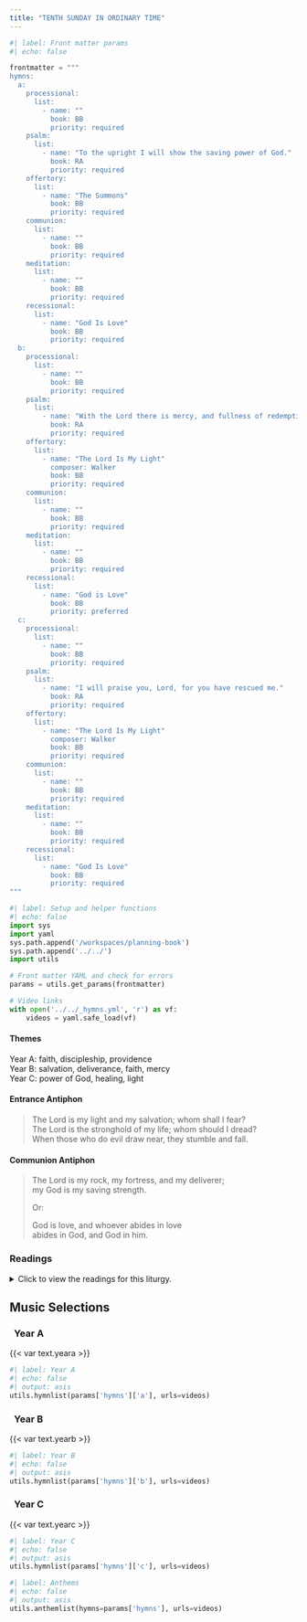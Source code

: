 ```yaml
---
title: "TENTH SUNDAY IN ORDINARY TIME"
---
```


```python
#| label: Front matter params
#| echo: false

frontmatter = """
hymns:
  a:
    processional:
      list:
        - name: ""
          book: BB
          priority: required
    psalm:
      list:
        - name: "To the upright I will show the saving power of God."
          book: RA
          priority: required
    offertory:
      list:
        - name: "The Summons"
          book: BB
          priority: required
    communion:
      list:
        - name: ""
          book: BB
          priority: required
    meditation:
      list:
        - name: ""
          book: BB
          priority: required
    recessional:
      list:
        - name: "God Is Love"
          book: BB
          priority: required
  b:
    processional:
      list:
        - name: ""
          book: BB
          priority: required
    psalm:
      list:
        - name: "With the Lord there is mercy, and fullness of redemption."
          book: RA
          priority: required
    offertory:
      list:
        - name: "The Lord Is My Light"
          composer: Walker
          book: BB
          priority: required
    communion:
      list:
        - name: ""
          book: BB
          priority: required
    meditation:
      list:
        - name: ""
          book: BB
          priority: required
    recessional:
      list:
        - name: "God is Love"
          book: BB
          priority: preferred
  c:
    processional:
      list:
        - name: ""
          book: BB
          priority: required
    psalm:
      list:
        - name: "I will praise you, Lord, for you have rescued me."
          book: RA
          priority: required
    offertory:
      list:
        - name: "The Lord Is My Light"
          composer: Walker
          book: BB
          priority: required
    communion:
      list:
        - name: ""
          book: BB
          priority: required
    meditation:
      list:
        - name: ""
          book: BB
          priority: required
    recessional:
      list:
        - name: "God Is Love"
          book: BB
          priority: required
"""
```

```python
#| label: Setup and helper functions
#| echo: false
import sys
import yaml
sys.path.append('/workspaces/planning-book')
sys.path.append('../../')
import utils

# Front matter YAML and check for errors
params = utils.get_params(frontmatter)

# Video links
with open('../../_hymns.yml', 'r') as vf:
    videos = yaml.safe_load(vf)
```

:::  {.red}
#### **Themes**
:::

[Year A:]{.red} faith, discipleship, providence  
[Year B:]{.red} salvation, deliverance, faith, mercy  
[Year C:]{.red} power of God, healing, light  

:::  {.red}
#### **Entrance Antiphon**
:::

> The Lord is my light and my salvation; whom shall I fear?  
> The Lord is the stronghold of my life; whom should I dread?  
> When those who do evil draw near, they stumble and fall.  

:::  {.red}
#### **Communion Antiphon**
:::

> The Lord is my rock, my fortress, and my deliverer;  
> my God is my saving strength.  
>  
> [Or:]{.red}  
>
> God is love, and whoever abides in love  
> abides in God, and God in him.  

:::: {.content-visible when-format="html"}
::: {.red}
### Readings
:::

<details>
  <summary>Click to view the readings for this liturgy.</summary>

::: {.titlered}
### &nbsp; Year A
:::

::: {.red}
#### First Reading [PASSAGE]{style="float:right" .small}
:::

Text  
&emsp; indented as needed

***

::: {.red}
#### Responsorial Psalm [PASSAGE]{style="float:right" .small}
:::

**[℟.]{.red}** **REFRAIN**  

Verse one,  
&emsp; indented as needed. **[℟.]{.red}**  

Verse two,  
&emsp; and so on as needed. **[℟.]{.red}**  

Verse three,  
&emsp; and so on as needed. **[℟.]{.red}**  

Verse four,  
&emsp; and so on as needed. **[℟.]{.red}**  

***

::: {.red}
#### Second Reading [PASSAGE]{style="float:right" .small}
:::

Text

***

::: {.red}
#### Gospel Acclamation [PASSAGE]{style="float:right" .small}
:::

**[℟.]{.red}** **Alleluia, alleluia.**  
Verse **[℟.]{.red}**

***

::: {.red}
#### Gospel [PASSAGE]{style="float:right" .small}
:::

Text

::: {.centered}
{{< var symbols.cross >}} &nbsp; {{< var symbols.cross >}} &nbsp; {{< var symbols.cross >}}
:::

::: {.titlered}
### &nbsp; Year B
:::

::: {.red}
#### First Reading [Genesis 3:9-15]{style="float:right" .small}
:::

After the man, Adam, had eaten of the tree,  
the LORD God called to the man and asked him, "Where are you?"  
He answered, "I heard you in the garden;  
but I was afraid, because I was naked,  
so I hid myself."  
Then he asked, "Who told you that you were naked?  
You have eaten, then,  
from the tree of which I had forbidden you to eat!"  
The man replied, "The woman whom you put here with me—  
she gave me fruit from the tree, and so I ate it."  
The LORD God then asked the woman,  
"Why did you do such a thing?"  
The woman answered, "The serpent tricked me into it, so I ate it."  

Then the LORD God said to the serpent:  
"Because you have done this, you shall be banned  
from all the animals  
and from all the wild creatures;  
on your belly shall you crawl,  
and dirt shall you eat  
all the days of your life.  
I will put enmity between you and the woman,  
and between your offspring and hers;  
he will strike at your head,  
while you strike at his heel."  

***

::: {.red}
#### Responsorial Psalm [Psalm 130:1-2, 3-4, 5-6, 7-8]{style="float:right" .small}
:::

**[℟.]{.red}** **With the Lord there is mercy, and fullness of redemption.**  

Out of the depths I cry to you, O LORD;  
LORD, hear my voice!  
Let your ears be attentive  
to my voice in supplication. **[℟.]{.red}**  

If you, O LORD, mark iniquities,  
LORD, who can stand?  
But with you is forgiveness,  
that you may be revered. **[℟.]{.red}**  

I trust in the LORD;  
my soul trusts in his word.  
More than sentinels wait for the dawn,  
let Israel wait for the LORD. **[℟.]{.red}**  

For with the LORD is kindness  
and with him is plenteous redemption  
and he will redeem Israel  
from all their iniquities. **[℟.]{.red}**  

***

::: {.red}
#### Second Reading [2 Corinthians 4:13—5:1]{style="float:right" .small}
:::

Brothers and sisters:  
Since we have the same spirit of faith,  
according to what is written, *I believed, therefore I spoke*,  
we too believe and therefore we speak,  
knowing that the one who raised the Lord Jesus  
will raise us also with Jesus  
and place us with you in his presence.  
Everything indeed is for you,  
so that the grace bestowed in abundance on more and more people  
may cause the thanksgiving to overflow for the glory of God.  
Therefore, we are not discouraged;  
rather, although our outer self is wasting away,  
our inner self is being renewed day by day.  
For this momentary light affliction  
is producing for us an eternal weight of glory  
beyond all comparison,  
as we look not to what is seen but to what is unseen;  
for what is seen is transitory, but what is unseen is eternal.  
For we know that if our earthly dwelling, a tent,  
should be destroyed,  
we have a building from God,  
a dwelling not made with hands, eternal in heaven.  

***

::: {.red}
#### Gospel Acclamation [John 12:31b-32]{style="float:right" .small}
:::

**[℟.]{.red}** **Alleluia, alleluia.**  
Now the ruler of the world will be driven out, says the Lord;  
and when I am lifted up from the earth, I will draw everyone to myself. **[℟.]{.red}**  

***

::: {.red}
#### Gospel [Mark 3:20-35]{style="float:right" .small}
:::

Jesus came home with his disciples.  
Again the crowd gathered,  
making it impossible for them even to eat.  
When his relatives heard of this they set out to seize him,  
for they said, "He is out of his mind."  
The scribes who had come from Jerusalem said,  
"He is possessed by Beelzebul,"  
and "By the prince of demons he drives out demons."  

Summoning them, he began to speak to them in parables,  
"How can Satan drive out Satan?  
If a kingdom is divided against itself,  
that kingdom cannot stand.  
And if a house is divided against itself,  
that house will not be able to stand.  
And if Satan has risen up against himself  
and is divided, he cannot stand;  
that is the end of him.  
But no one can enter a strong man's house to plunder his property  
unless he first ties up the strong man.  
Then he can plunder the house.  
Amen, I say to you,  
all sins and all blasphemies that people utter will be  
forgiven them.  
But whoever blasphemes against the Holy Spirit  
will never have forgiveness,  
but is guilty of an everlasting sin."  
For they had said, "He has an unclean spirit."  

His mother and his brothers arrived.  
Standing outside they sent word to him and called him.  
A crowd seated around him told him,  
"Your mother and your brothers and your sisters  
are outside asking for you."  
But he said to them in reply,  
"Who are my mother and my brothers?"  
And looking around at those seated in the circle he said,  
"Here are my mother and my brothers.  
For whoever does the will of God  
is my brother and sister and mother."  

::: {.centered}
{{< var symbols.cross >}} &nbsp; {{< var symbols.cross >}} &nbsp; {{< var symbols.cross >}}
:::

::: {.titlered}
### &nbsp; Year C
:::

::: {.red}
#### First Reading [1 Kings 17:17-24]{style="float:right" .small}
:::

Elijah went to Zarephath of Sidon to the house of a widow.  
The son of the mistress of the house fell sick,  
and his sickness grew more severe until he stopped breathing.  
So she said to Elijah,  
“Why have you done this to me, O man of God?  
Have you come to me to call attention to my guilt  
and to kill my son?”  
Elijah said to her, “Give me your son.”  
Taking him from her lap, he carried the son to the upper room  
where he was staying, and put him on his bed.  
Elijah called out to the LORD:  
“O LORD, my God,  
will you afflict even the widow with whom I am staying  
by killing her son?”  
Then he stretched himself out upon the child three times  
and called out to the LORD:  
“O LORD, my God,  
let the life breath return to the body of this child.”  
The LORD heard the prayer of Elijah;  
the life breath returned to the child’s body and he revived.  
Taking the child, Elijah brought him down into the house  
from the upper room and gave him to his mother.  
Elijah said to her, “See! Your son is alive.”  
The woman replied to Elijah,  
“Now indeed I know that you are a man of God.  
The word of the LORD comes truly from your mouth.”  

***

::: {.red}
#### Responsorial Psalm [Psalm 30:2, 4, 5-6, 11, 12, 13]{style="float:right" .small}
:::

**[℟.]{.red}** **I will praise you, Lord, for you have rescued me.**  

I will extol you, O LORD, for you drew me clear  
and did not let my enemies rejoice over me.  
O LORD, you brought me up from the nether world;  
you preserved me from among those going down into the pit. **[℟.]{.red}**  

Sing praise to the LORD, you his faithful ones,  
and give thanks to his holy name.  
For his anger lasts but a moment;  
a lifetime, his good will.  
At nightfall, weeping enters in,  
but with the dawn, rejoicing. **[℟.]{.red}**  

Hear, O LORD, and have pity on me;  
O LORD, be my helper.  
You changed my mourning into dancing;  
O LORD, my God, forever will I give you thanks. **[℟.]{.red}**  

***

::: {.red}
#### Second Reading [Galatians 1:11-19]{style="float:right" .small}
:::

I want you to know, brothers and sisters,  
that the gospel preached by me is not of human origin.  
For I did not receive it from a human being, nor was I taught it,  
but it came through a revelation of Jesus Christ.  

For you heard of my former way of life in Judaism,  
how I persecuted the church of God beyond measure  
and tried to destroy it, and progressed in Judaism  
beyond many of my contemporaries among my race,  
since I was even more a zealot for my ancestral traditions.  
But when God, who from my mother's womb had set me apart  
and called me through his grace,  
was pleased to reveal his Son to me,  
so that I might proclaim him to the Gentiles,  
I did not immediately consult flesh and blood,  
nor did I go up to Jerusalem  
to those who were apostles before me;  
rather, I went into Arabia and then returned to Damascus.  

Then after three years I went up to Jerusalem  
to confer with Cephas and remained with him for fifteen days.  
But I did not see any other of the apostles,  
only James the brother of the Lord.  

***

::: {.red}
#### Gospel Acclamation [Luke 7:16]{style="float:right" .small}
:::

**[℟.]{.red}** **Alleluia, alleluia.**  
A great prophet has risen in our midst  
God has visited his people. **[℟.]{.red}** 

***

::: {.red}
#### Gospel [Luke 7:11-17]{style="float:right" .small}
:::

Jesus journeyed to a city called Nain,  
and his disciples and a large crowd accompanied him.  
As he drew near to the gate of the city,  
a man who had died was being carried out,  
the only son of his mother, and she was a widow.  
A large crowd from the city was with her.  
When the Lord saw her,  
he was moved with pity for her and said to her,  
“Do not weep.”  
He stepped forward and touched the coffin;  
at this the bearers halted,  
and he said, “Young man, I tell you, arise!”  
The dead man sat up and began to speak,  
and Jesus gave him to his mother.  
Fear seized them all, and they glorified God, crying out  
“A great prophet has arisen in our midst,“  
and “God has visited his people.”  
This report about him spread through the whole of Judea  
and in all the surrounding region.  

::: {.centered}
{{< var symbols.cross >}} &nbsp; {{< var symbols.cross >}} &nbsp; {{< var symbols.cross >}}
:::

</details>
::::

::: {.red}
## Music Selections
:::

::: {.titlered}
### &nbsp; Year A
:::
{{< var text.yeara >}}

```python
#| label: Year A
#| echo: false
#| output: asis
utils.hymnlist(params['hymns']['a'], urls=videos)
```

::: {.titlered}
### &nbsp; Year B
:::
{{< var text.yearb >}}

```python
#| label: Year B
#| echo: false
#| output: asis
utils.hymnlist(params['hymns']['b'], urls=videos)
```

::: {.titlered}
### &nbsp; Year C
:::
{{< var text.yearc >}}

```python
#| label: Year C
#| echo: false
#| output: asis
utils.hymnlist(params['hymns']['c'], urls=videos)
```


```python
#| label: Anthems
#| echo: false
#| output: asis
utils.anthemlist(hymns=params['hymns'], urls=videos)
```

